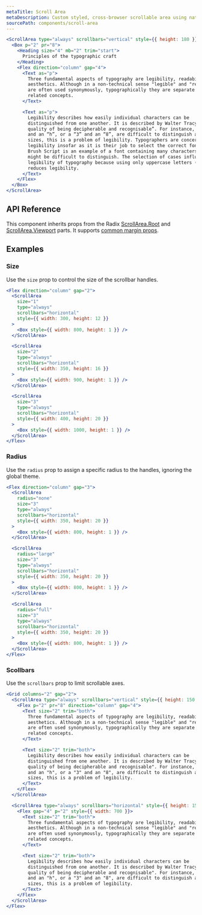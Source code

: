 ```yaml
---
metaTitle: Scroll Area
metaDescription: Custom styled, cross-browser scrollable area using native functionality.
sourcePath: components/scroll-area
---
```


```jsx live=true
<ScrollArea type="always" scrollbars="vertical" style={{ height: 180 }}>
  <Box p="2" pr="8">
    <Heading size="4" mb="2" trim="start">
      Principles of the typographic craft
    </Heading>
    <Flex direction="column" gap="4">
      <Text as="p">
        Three fundamental aspects of typography are legibility, readability, and
        aesthetics. Although in a non-technical sense "legible" and "readable"
        are often used synonymously, typographically they are separate but
        related concepts.
      </Text>

      <Text as="p">
        Legibility describes how easily individual characters can be
        distinguished from one another. It is described by Walter Tracy as “the
        quality of being decipherable and recognisable”. For instance, if a “b”
        and an “h”, or a “3” and an “8”, are difficult to distinguish at small
        sizes, this is a problem of legibility. Typographers are concerned with
        legibility insofar as it is their job to select the correct font to use.
        Brush Script is an example of a font containing many characters that
        might be difficult to distinguish. The selection of cases influences the
        legibility of typography because using only uppercase letters (all-caps)
        reduces legibility.
      </Text>
    </Flex>
  </Box>
</ScrollArea>
```

## API Reference

This component inherits props from the Radix [ScrollArea.Root](/primitives/docs/components/scroll-area#root) and [ScrollArea.Viewport](/primitives/docs/components/scroll-area#viewport) parts. It supports [common margin props](/themes/docs/theme/layout#margin-props).

<ThemesPropsTable name="scrollArea" />

## Examples

### Size

Use the `size` prop to control the size of the scrollbar handles.

```jsx live=true
<Flex direction="column" gap="2">
  <ScrollArea
    size="1"
    type="always"
    scrollbars="horizontal"
    style={{ width: 300, height: 12 }}
  >
    <Box style={{ width: 800, height: 1 }} />
  </ScrollArea>

  <ScrollArea
    size="2"
    type="always"
    scrollbars="horizontal"
    style={{ width: 350, height: 16 }}
  >
    <Box style={{ width: 900, height: 1 }} />
  </ScrollArea>

  <ScrollArea
    size="3"
    type="always"
    scrollbars="horizontal"
    style={{ width: 400, height: 20 }}
  >
    <Box style={{ width: 1000, height: 1 }} />
  </ScrollArea>
</Flex>
```

### Radius

Use the `radius` prop to assign a specific radius to the handles, ignoring the global theme.

```jsx live=true
<Flex direction="column" gap="3">
  <ScrollArea
    radius="none"
    size="3"
    type="always"
    scrollbars="horizontal"
    style={{ width: 350, height: 20 }}
  >
    <Box style={{ width: 800, height: 1 }} />
  </ScrollArea>

  <ScrollArea
    radius="large"
    size="3"
    type="always"
    scrollbars="horizontal"
    style={{ width: 350, height: 20 }}
  >
    <Box style={{ width: 800, height: 1 }} />
  </ScrollArea>

  <ScrollArea
    radius="full"
    size="3"
    type="always"
    scrollbars="horizontal"
    style={{ width: 350, height: 20 }}
  >
    <Box style={{ width: 800, height: 1 }} />
  </ScrollArea>
</Flex>
```

### Scollbars

Use the `scrollbars` prop to limit scrollable axes.

```jsx live=true
<Grid columns="2" gap="2">
  <ScrollArea type="always" scrollbars="vertical" style={{ height: 150 }}>
    <Flex p="2" pr="8" direction="column" gap="4">
      <Text size="2" trim="both">
        Three fundamental aspects of typography are legibility, readability, and
        aesthetics. Although in a non-technical sense "legible" and "readable"
        are often used synonymously, typographically they are separate but
        related concepts.
      </Text>

      <Text size="2" trim="both">
        Legibility describes how easily individual characters can be
        distinguished from one another. It is described by Walter Tracy as "the
        quality of being decipherable and recognisable". For instance, if a "b"
        and an "h", or a "3" and an "8", are difficult to distinguish at small
        sizes, this is a problem of legibility.
      </Text>
    </Flex>
  </ScrollArea>

  <ScrollArea type="always" scrollbars="horizontal" style={{ height: 150 }}>
    <Flex gap="4" p="2" style={{ width: 700 }}>
      <Text size="2" trim="both">
        Three fundamental aspects of typography are legibility, readability, and
        aesthetics. Although in a non-technical sense "legible" and "readable"
        are often used synonymously, typographically they are separate but
        related concepts.
      </Text>

      <Text size="2" trim="both">
        Legibility describes how easily individual characters can be
        distinguished from one another. It is described by Walter Tracy as "the
        quality of being decipherable and recognisable". For instance, if a "b"
        and an "h", or a "3" and an "8", are difficult to distinguish at small
        sizes, this is a problem of legibility.
      </Text>
    </Flex>
  </ScrollArea>
</Flex>
```
